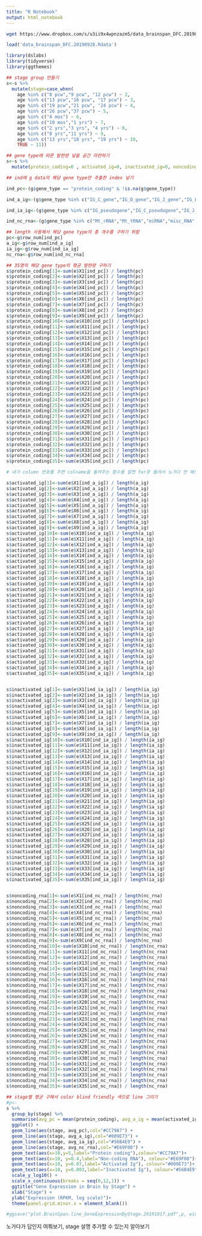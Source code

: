 ```yaml
---
title: "R Notebook"
output: html_notebook
---
```

```bash
wget https://www.dropbox.com/s/u3ii9x4wpnzazm5/data_brainspan_DFC.20190928.Rdata
```

```r
load('data_brainspan_DFC.20190928.Rdata')
```

```r
library(dslabs)
library(tidyverse)
library(ggthemes)
```


```r
## stage group 만들기
s<-s %>%
  mutate(stage=case_when(
    age %in% c("8 pcw","9 pcw", "12 pcw") ~ 2,
    age %in% c("13 pcw","16 pcw", "17 pcw") ~ 3,
    age %in% c("19 pcw","21 pcw", "24 pcw") ~ 4,
    age %in% c("26 pcw","37 pcw") ~ 5,
    age %in% c("4 mos") ~ 6,
    age %in% c("10 mos","1 yrs") ~ 7,
    age %in% c("2 yrs","3 yrs", "4 yrs") ~ 8,
    age %in% c("8 yrs","11 yrs") ~ 9,
    age %in% c("13 yrs","18 yrs", "19 yrs") ~ 10,
    TRUE ~ 11))
```

```r
## gene type에 따른 발현량 넣을 공간 마련하기
s<-s %>%
  mutate(protein_coding=0 , activated_ig=0, inactivated_ig=0, noncoding_rna=0) 
```


```r
## ind에 g data의 해당 gene type만 추출한 index 넣기

ind_pc<-(g$gene_type == "protein_coding" & !is.na(g$gene_type))

ind_a_ig<-(g$gene_type %in% c("IG_C_gene","IG_D_gene","IG_J_gene","IG_LV_gene","IG_V_gene","TR_C_gene","TR_J_gene","TR_V_gene","TR_D_gene") & !is.na(g$gene_type))

ind_ia_ig<-(g$gene_type %in% c("IG_pseudogene","IG_C_pseudogene","IG_J_pseudogene","IG_V_pseudogene", "TR_V_pseudogene","TR_J_pseudogene") & !is.na(g$gene_type))

ind_nc_rna<-(g$gene_type %in% c("Mt_rRNA","Mt_tRNA","miRNA","misc_RNA","rRNA","scRNA","snRNA","snoRNA","ribozyme","sRNA","scaRNA") & !is.na(g$gene_type))
```

```r
## length 사용해서 해당 gene type의 총 개수를 구하기 위함
pc<-g$row_num[ind_pc]
a_ig<-g$row_num[ind_a_ig]
ia_ig<-g$row_num[ind_ia_ig]
nc_rna<-g$row_num[ind_nc_rna]
```

```r
## 35명의 해당 gene type의 평균 발현량 구하기
s$protein_coding[1]<-sum(e$X1[ind_pc]) / length(pc)
s$protein_coding[2]<-sum(e$X2[ind_pc]) / length(pc)
s$protein_coding[3]<-sum(e$X3[ind_pc]) / length(pc)
s$protein_coding[4]<-sum(e$X4[ind_pc]) / length(pc)
s$protein_coding[5]<-sum(e$X5[ind_pc]) / length(pc)
s$protein_coding[6]<-sum(e$X6[ind_pc]) / length(pc)
s$protein_coding[7]<-sum(e$X7[ind_pc]) / length(pc)
s$protein_coding[8]<-sum(e$X8[ind_pc]) / length(pc)
s$protein_coding[9]<-sum(e$X9[ind_pc]) / length(pc)
s$protein_coding[10]<-sum(e$X10[ind_pc]) / length(pc)
s$protein_coding[11]<-sum(e$X11[ind_pc]) / length(pc)
s$protein_coding[12]<-sum(e$X12[ind_pc]) / length(pc)
s$protein_coding[13]<-sum(e$X13[ind_pc]) / length(pc)
s$protein_coding[14]<-sum(e$X14[ind_pc]) / length(pc)
s$protein_coding[15]<-sum(e$X15[ind_pc]) / length(pc)
s$protein_coding[16]<-sum(e$X16[ind_pc]) / length(pc)
s$protein_coding[17]<-sum(e$X17[ind_pc]) / length(pc)
s$protein_coding[18]<-sum(e$X18[ind_pc]) / length(pc)
s$protein_coding[19]<-sum(e$X19[ind_pc]) / length(pc)
s$protein_coding[20]<-sum(e$X20[ind_pc]) / length(pc)
s$protein_coding[21]<-sum(e$X21[ind_pc]) / length(pc)
s$protein_coding[22]<-sum(e$X22[ind_pc]) / length(pc)
s$protein_coding[23]<-sum(e$X23[ind_pc]) / length(pc)
s$protein_coding[24]<-sum(e$X24[ind_pc]) / length(pc)
s$protein_coding[25]<-sum(e$X25[ind_pc]) / length(pc)
s$protein_coding[26]<-sum(e$X26[ind_pc]) / length(pc)
s$protein_coding[27]<-sum(e$X27[ind_pc]) / length(pc)
s$protein_coding[28]<-sum(e$X28[ind_pc]) / length(pc)
s$protein_coding[29]<-sum(e$X29[ind_pc]) / length(pc)
s$protein_coding[30]<-sum(e$X30[ind_pc]) / length(pc)
s$protein_coding[31]<-sum(e$X31[ind_pc]) / length(pc)
s$protein_coding[32]<-sum(e$X32[ind_pc]) / length(pc)
s$protein_coding[33]<-sum(e$X33[ind_pc]) / length(pc)
s$protein_coding[34]<-sum(e$X34[ind_pc]) / length(pc)
s$protein_coding[35]<-sum(e$X35[ind_pc]) / length(pc)

# 내가 column 번호를 주면 colname을 돌려주는 함수를 알면 for문 돌려서 노가다 안 해도 될 것 같은데,,

s$activated_ig[1]<-sum(e$X1[ind_a_ig]) / length(a_ig)
s$activated_ig[2]<-sum(e$X2[ind_a_ig]) / length(a_ig)
s$activated_ig[3]<-sum(e$X3[ind_a_ig]) / length(a_ig)
s$activated_ig[4]<-sum(e$X4[ind_a_ig]) / length(a_ig)
s$activated_ig[5]<-sum(e$X5[ind_a_ig]) / length(a_ig)
s$activated_ig[6]<-sum(e$X6[ind_a_ig]) / length(a_ig)
s$activated_ig[7]<-sum(e$X7[ind_a_ig]) / length(a_ig)
s$activated_ig[8]<-sum(e$X8[ind_a_ig]) / length(a_ig)
s$activated_ig[9]<-sum(e$X9[ind_a_ig]) / length(a_ig)
s$activated_ig[10]<-sum(e$X10[ind_a_ig]) / length(a_ig)
s$activated_ig[11]<-sum(e$X11[ind_a_ig]) / length(a_ig)
s$activated_ig[12]<-sum(e$X12[ind_a_ig]) / length(a_ig)
s$activated_ig[13]<-sum(e$X13[ind_a_ig]) / length(a_ig)
s$activated_ig[14]<-sum(e$X14[ind_a_ig]) / length(a_ig)
s$activated_ig[15]<-sum(e$X15[ind_a_ig]) / length(a_ig)
s$activated_ig[16]<-sum(e$X16[ind_a_ig]) / length(a_ig)
s$activated_ig[17]<-sum(e$X17[ind_a_ig]) / length(a_ig)
s$activated_ig[18]<-sum(e$X18[ind_a_ig]) / length(a_ig)
s$activated_ig[19]<-sum(e$X19[ind_a_ig]) / length(a_ig)
s$activated_ig[20]<-sum(e$X20[ind_a_ig]) / length(a_ig)
s$activated_ig[21]<-sum(e$X21[ind_a_ig]) / length(a_ig)
s$activated_ig[22]<-sum(e$X22[ind_a_ig]) / length(a_ig)
s$activated_ig[23]<-sum(e$X23[ind_a_ig]) / length(a_ig)
s$activated_ig[24]<-sum(e$X24[ind_a_ig]) / length(a_ig)
s$activated_ig[25]<-sum(e$X25[ind_a_ig]) / length(a_ig)
s$activated_ig[26]<-sum(e$X26[ind_a_ig]) / length(a_ig)
s$activated_ig[27]<-sum(e$X27[ind_a_ig]) / length(a_ig)
s$activated_ig[28]<-sum(e$X28[ind_a_ig]) / length(a_ig)
s$activated_ig[29]<-sum(e$X29[ind_a_ig]) / length(a_ig)
s$activated_ig[30]<-sum(e$X30[ind_a_ig]) / length(a_ig)
s$activated_ig[31]<-sum(e$X31[ind_a_ig]) / length(a_ig)
s$activated_ig[32]<-sum(e$X32[ind_a_ig]) / length(a_ig)
s$activated_ig[33]<-sum(e$X33[ind_a_ig]) / length(a_ig)
s$activated_ig[34]<-sum(e$X34[ind_a_ig]) / length(a_ig)
s$activated_ig[35]<-sum(e$X35[ind_a_ig]) / length(a_ig)


s$inactivated_ig[1]<-sum(e$X1[ind_ia_ig]) / length(ia_ig)
s$inactivated_ig[2]<-sum(e$X2[ind_ia_ig]) / length(ia_ig)
s$inactivated_ig[3]<-sum(e$X3[ind_ia_ig]) / length(ia_ig)
s$inactivated_ig[4]<-sum(e$X4[ind_ia_ig]) / length(ia_ig)
s$inactivated_ig[5]<-sum(e$X5[ind_ia_ig]) / length(ia_ig)
s$inactivated_ig[6]<-sum(e$X6[ind_ia_ig]) / length(ia_ig)
s$inactivated_ig[7]<-sum(e$X7[ind_ia_ig]) / length(ia_ig)
s$inactivated_ig[8]<-sum(e$X8[ind_ia_ig]) / length(ia_ig)
s$inactivated_ig[9]<-sum(e$X9[ind_ia_ig]) / length(ia_ig)
s$inactivated_ig[10]<-sum(e$X10[ind_ia_ig]) / length(ia_ig)
s$inactivated_ig[11]<-sum(e$X11[ind_ia_ig]) / length(ia_ig)
s$inactivated_ig[12]<-sum(e$X12[ind_ia_ig]) / length(ia_ig)
s$inactivated_ig[13]<-sum(e$X13[ind_ia_ig]) / length(ia_ig)
s$inactivated_ig[14]<-sum(e$X14[ind_ia_ig]) / length(ia_ig)
s$inactivated_ig[15]<-sum(e$X15[ind_ia_ig]) / length(ia_ig)
s$inactivated_ig[16]<-sum(e$X16[ind_ia_ig]) / length(ia_ig)
s$inactivated_ig[17]<-sum(e$X17[ind_ia_ig]) / length(ia_ig)
s$inactivated_ig[18]<-sum(e$X18[ind_ia_ig]) / length(ia_ig)
s$inactivated_ig[19]<-sum(e$X19[ind_ia_ig]) / length(ia_ig)
s$inactivated_ig[20]<-sum(e$X20[ind_ia_ig]) / length(ia_ig)
s$inactivated_ig[21]<-sum(e$X21[ind_ia_ig]) / length(ia_ig)
s$inactivated_ig[22]<-sum(e$X22[ind_ia_ig]) / length(ia_ig)
s$inactivated_ig[23]<-sum(e$X23[ind_ia_ig]) / length(ia_ig)
s$inactivated_ig[24]<-sum(e$X24[ind_ia_ig]) / length(ia_ig)
s$inactivated_ig[25]<-sum(e$X25[ind_ia_ig]) / length(ia_ig)
s$inactivated_ig[26]<-sum(e$X26[ind_ia_ig]) / length(ia_ig)
s$inactivated_ig[27]<-sum(e$X27[ind_ia_ig]) / length(ia_ig)
s$inactivated_ig[28]<-sum(e$X28[ind_ia_ig]) / length(ia_ig)
s$inactivated_ig[29]<-sum(e$X29[ind_ia_ig]) / length(ia_ig)
s$inactivated_ig[30]<-sum(e$X30[ind_ia_ig]) / length(ia_ig)
s$inactivated_ig[31]<-sum(e$X31[ind_ia_ig]) / length(ia_ig)
s$inactivated_ig[32]<-sum(e$X32[ind_ia_ig]) / length(ia_ig)
s$inactivated_ig[33]<-sum(e$X33[ind_ia_ig]) / length(ia_ig)
s$inactivated_ig[34]<-sum(e$X34[ind_ia_ig]) / length(ia_ig)
s$inactivated_ig[35]<-sum(e$X35[ind_ia_ig]) / length(ia_ig)


s$noncoding_rna[1]<-sum(e$X1[ind_nc_rna]) / length(nc_rna)
s$noncoding_rna[2]<-sum(e$X2[ind_nc_rna]) / length(nc_rna)
s$noncoding_rna[3]<-sum(e$X3[ind_nc_rna]) / length(nc_rna)
s$noncoding_rna[4]<-sum(e$X4[ind_nc_rna]) / length(nc_rna)
s$noncoding_rna[5]<-sum(e$X5[ind_nc_rna]) / length(nc_rna)
s$noncoding_rna[6]<-sum(e$X6[ind_nc_rna]) / length(nc_rna)
s$noncoding_rna[7]<-sum(e$X7[ind_nc_rna]) / length(nc_rna)
s$noncoding_rna[8]<-sum(e$X8[ind_nc_rna]) / length(nc_rna)
s$noncoding_rna[9]<-sum(e$X9[ind_nc_rna]) / length(nc_rna)
s$noncoding_rna[10]<-sum(e$X10[ind_nc_rna]) / length(nc_rna)
s$noncoding_rna[11]<-sum(e$X11[ind_nc_rna]) / length(nc_rna)
s$noncoding_rna[12]<-sum(e$X12[ind_nc_rna]) / length(nc_rna)
s$noncoding_rna[13]<-sum(e$X13[ind_nc_rna]) / length(nc_rna)
s$noncoding_rna[14]<-sum(e$X14[ind_nc_rna]) / length(nc_rna)
s$noncoding_rna[15]<-sum(e$X15[ind_nc_rna]) / length(nc_rna)
s$noncoding_rna[16]<-sum(e$X16[ind_nc_rna]) / length(nc_rna)
s$noncoding_rna[17]<-sum(e$X17[ind_nc_rna]) / length(nc_rna)
s$noncoding_rna[18]<-sum(e$X18[ind_nc_rna]) / length(nc_rna)
s$noncoding_rna[19]<-sum(e$X19[ind_nc_rna]) / length(nc_rna)
s$noncoding_rna[20]<-sum(e$X20[ind_nc_rna]) / length(nc_rna)
s$noncoding_rna[21]<-sum(e$X21[ind_nc_rna]) / length(nc_rna)
s$noncoding_rna[22]<-sum(e$X22[ind_nc_rna]) / length(nc_rna)
s$noncoding_rna[23]<-sum(e$X23[ind_nc_rna]) / length(nc_rna)
s$noncoding_rna[24]<-sum(e$X24[ind_nc_rna]) / length(nc_rna)
s$noncoding_rna[25]<-sum(e$X25[ind_nc_rna]) / length(nc_rna)
s$noncoding_rna[26]<-sum(e$X26[ind_nc_rna]) / length(nc_rna)
s$noncoding_rna[27]<-sum(e$X27[ind_nc_rna]) / length(nc_rna)
s$noncoding_rna[28]<-sum(e$X28[ind_nc_rna]) / length(nc_rna)
s$noncoding_rna[29]<-sum(e$X29[ind_nc_rna]) / length(nc_rna)
s$noncoding_rna[30]<-sum(e$X30[ind_nc_rna]) / length(nc_rna)
s$noncoding_rna[31]<-sum(e$X31[ind_nc_rna]) / length(nc_rna)
s$noncoding_rna[32]<-sum(e$X32[ind_nc_rna]) / length(nc_rna)
s$noncoding_rna[33]<-sum(e$X33[ind_nc_rna]) / length(nc_rna)
s$noncoding_rna[34]<-sum(e$X34[ind_nc_rna]) / length(nc_rna)
s$noncoding_rna[35]<-sum(e$X35[ind_nc_rna]) / length(nc_rna)
```

```r
## stage별 평균 구해서 color blind friendly 색으로 line 그리기
#p<-
s %>%
  group_by(stage) %>%
  summarise(avg_pc = mean(protein_coding), avg_a_ig = mean(activated_ig), avg_ia_ig=mean(inactivated_ig), avg_nc_rna=mean(noncoding_rna)) %>%
  ggplot() +
  geom_line(aes(stage, avg_pc),col="#CC79A7") +
  geom_line(aes(stage, avg_a_ig),col="#009E73") +
  geom_line(aes(stage, avg_ia_ig),col="#56B4E9") +
  geom_line(aes(stage, avg_nc_rna),col="#E69F00") +
  geom_text(aes(x=10,y=5,label="Protein coding"),colour="#CC79A7")+
  geom_text(aes(x=10, y=0.4,label="Non-coding RNA"), colour="#E69F00")+
  geom_text(aes(x=10, y=0.07,label="Activated Ig"), colour="#009E73")+
  geom_text(aes(x=10, y=0.003,label="Inactivated Ig"), colour="#56B4E9")+
  scale_y_log10() +
  scale_x_continuous(breaks = seq(0,12,1)) +
  ggtitle("Gene Expression in Brain by Stage") + 
  xlab("Stage") + 
  ylab("Expression (RPKM, log scale)")+
  theme(panel.grid.minor.x = element_blank())
```

```r
#ggsave("plot.BrainSpan.line_GeneExpressionByStage.20191017.pdf",p, width=9, height=9)
```

 노가다가 답인지 여쭤보기, stage 설명 추가할 수 있는지 알아보기




